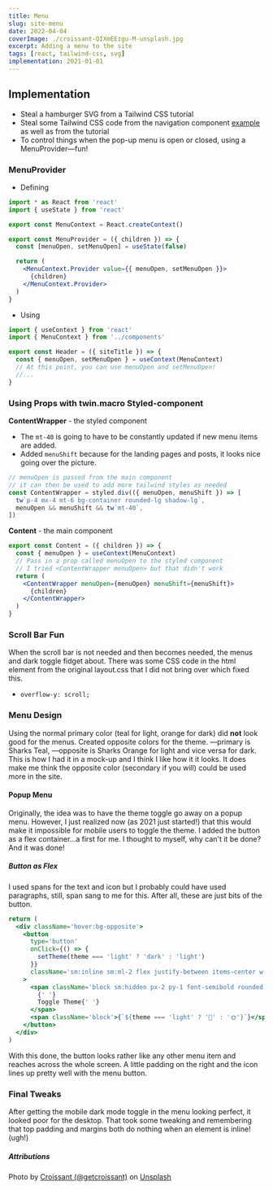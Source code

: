 ```yaml
---
title: Menu
slug: site-menu
date: 2022-04-04
coverImage: ./croissant-QIXmEEzgu-M-unsplash.jpg
excerpt: Adding a menu to the site
tags: [react, tailwind-css, svg]
implementation: 2021-01-01
---
```


## Implementation

- Steal a hamburger SVG from a Tailwind CSS tutorial
- Steal some Tailwind CSS code from the navigation component [example](https://tailwindui.com/components/application-ui/navigation/navbars) as well as from the tutorial
- To control things when the pop-up menu is open or closed, using a MenuProvider—fun!

### MenuProvider

- Defining

```jsx
import * as React from 'react'
import { useState } from 'react'

export const MenuContext = React.createContext()

export const MenuProvider = ({ children }) => {
  const [menuOpen, setMenuOpen] = useState(false)

  return (
    <MenuContext.Provider value={{ menuOpen, setMenuOpen }}>
      {children}
    </MenuContext.Provider>
  )
}
```

- Using

```jsx
import { useContext } from 'react'
import { MenuContext } from '../components'

export const Header = ({ siteTitle }) => {
  const { menuOpen, setMenuOpen } = useContext(MenuContext)
  // At this point, you can use menuOpen and setMenuOpen!
  //...
}
```

### Using Props with twin.macro Styled-component

**ContentWrapper** - the styled component

- The `mt-40` is going to have to be constantly updated if new menu items are added.
- Added `menuShift` because for the landing pages and posts, it looks nice going over the picture.

```jsx
// menuOpen is passed from the main component
// it can then be used to add more tailwind styles as needed
const ContentWrapper = styled.div(({ menuOpen, menuShift }) => [
  tw`p-4 mx-4 mt-6 bg-container rounded-lg shadow-lg`,
  menuOpen && menuShift && tw`mt-40`,
])
```

**Content** - the main component

```jsx
export const Content = ({ children }) => {
  const { menuOpen } = useContext(MenuContext)
  // Pass in a prop called menuOpen to the styled component
  // I tried <ContentWrapper menuOpen> but that didn't work
  return (
    <ContentWrapper menuOpen={menuOpen} menuShift={menuShift}>
      {children}
    </ContentWrapper>
  )
}
```

### Scroll Bar Fun

When the scroll bar is not needed and then becomes needed, the menus and dark toggle fidget about. There was some CSS code in the html element from the original layout.css that I did not bring over which fixed this.

- `overflow-y: scroll;`

### Menu Design

Using the normal primary color (teal for light, orange for dark) did **not** look good for the menus. Created opposite colors for the theme. —primary is Sharks Teal, —opposite is Sharks Orange for light and vice versa for dark. This is how I had it in a mock-up and I think I like how it it looks. It does make me think the opposite color (secondary if you will) could be used more in the site.

#### Popup Menu

Originally, the idea was to have the theme toggle go away on a popup menu. However, I just realized now (as 2021 just started!) that this would make it impossible for mobile users to toggle the theme. I added the button as a flex container…a first for me. I thought to myself, why can't it be done? And it was done!

##### Button as Flex

I used spans for the text and icon but I probably could have used paragraphs, still, span sang to me for this. After all, these are just bits of the button.

```jsx
return (
  <div className='hover:bg-opposite'>
    <button
      type='button'
      onClick={() => {
        setTheme(theme === 'light' ? 'dark' : 'light')
      }}
      className='sm:inline sm:ml-2 flex justify-between items-center w-full pr-6'
    >
      <span className='block sm:hidden px-2 py-1 font-semibold rounded hover:bg-opposite'>
        {' '}
        Toggle Theme{' '}
      </span>
      <span className='block'>{`${theme === 'light' ? '🌙' : '🌞'}`}</span>
    </button>
  </div>
)
```

With this done, the button looks rather like any other menu item and reaches across the whole screen. A little padding on the right and the icon lines up pretty well with the menu button.

### Final Tweaks

After getting the mobile dark mode toggle in the menu looking perfect, it looked poor for the desktop. That took some tweaking and remembering that top padding and margins both do nothing when an element is inline! (ugh!)

##### Attributions

Photo by [Croissant (@getcroissant)](https://unsplash.com/@getcroissant?utm_source=unsplash&utm_medium=referral&utm_content=creditCopyText)
on [Unsplash](https://unsplash.com/s/photos/menu?utm_source=unsplash&utm_medium=referral&utm_content=creditCopyText)

